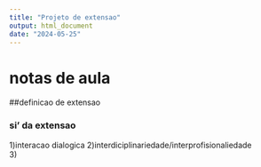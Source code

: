 ```yaml
---
title: "Projeto de extensao"
output: html_document
date: "2024-05-25"
---
```


# notas de aula

##definicao de extensao

### si' da extensao

1)interacao dialogica 
2)interdiciplinariedade/interprofisionaliedade  
3)